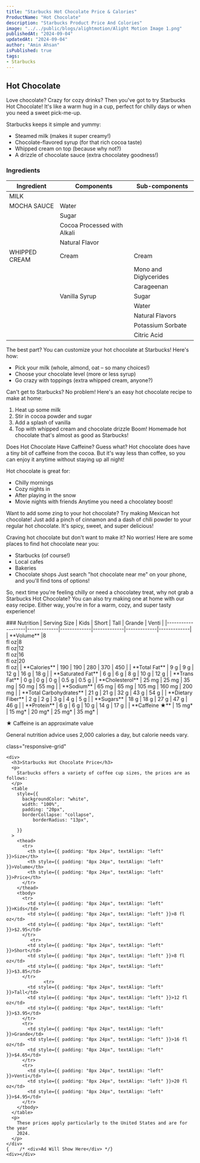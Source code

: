 ```yaml
---
title: "Starbucks Hot Chocolate Price & Calories"
ProductName: "Hot Chocolate" 
description: "Starbucks Product Price And Colories"
image: "../../public/blogs/alightmotion/Alight Motion Image 1.png"
publishedAt: "2024-09-04"
updatedAt: "2024-09-04"
author: "Amin Ahsan"
isPublished: true
tags:
- Starbucks
---
```


 
## Hot Chocolate 
Love chocolate? Crazy for cozy drinks? Then you've got to try Starbucks Hot Chocolate! It's like a warm hug in a cup, perfect for chilly days or when you need a sweet pick-me-up.

Starbucks keeps it simple and yummy:
- Steamed milk (makes it super creamy!)
- Chocolate-flavored syrup (for that rich cocoa taste)
- Whipped cream on top (because why not?)
- A drizzle of chocolate sauce (extra chocolatey goodness!)

### Ingredients

| Ingredient     | Components        | Sub-components                             |
|----------------|-------------------|--------------------------------------------|
| MILK           |                   |                                            |
| MOCHA SAUCE    | Water             |                                            |
|                | Sugar             |                                            |
|                | Cocoa Processed with Alkali |                                |
|                | Natural Flavor    |                                            |
| WHIPPED CREAM  | Cream             | Cream                                      |
|                |                   | Mono and Diglycerides                      |
|                |                   | Carageenan                                 |
|                | Vanilla Syrup     | Sugar                                      |
|                |                   | Water                                      |
|                |                   | Natural Flavors                            |
|                |                   | Potassium Sorbate                          |
|                |                   | Citric Acid                                |

The best part? You can customize your hot chocolate at Starbucks! Here's how:
- Pick your milk (whole, almond, oat – so many choices!)
- Choose your chocolate level (more or less syrup)
- Go crazy with toppings (extra whipped cream, anyone?)

Can't get to Starbucks? No problem! Here's an easy hot chocolate recipe to make at home:
1. Heat up some milk
2. Stir in cocoa powder and sugar
3. Add a splash of vanilla
4. Top with whipped cream and chocolate drizzle
Boom! Homemade hot chocolate that's almost as good as Starbucks!

Does Hot Chocolate Have Caffeine? Guess what? Hot chocolate does have a tiny bit of caffeine from the cocoa. But it's way less than coffee, so you can enjoy it anytime without staying up all night!

Hot chocolate is great for:
- Chilly mornings
- Cozy nights in
- After playing in the snow
- Movie nights with friends
Anytime you need a chocolatey boost!

Want to add some zing to your hot chocolate? Try making Mexican hot chocolate! Just add a pinch of cinnamon and a dash of chili powder to your regular hot chocolate. It's spicy, sweet, and super delicious!

Craving hot chocolate but don't want to make it? No worries! Here are some places to find hot chocolate near you:
- Starbucks (of course!)
- Local cafes
- Bakeries
- Chocolate shops
Just search "hot chocolate near me" on your phone, and you'll find tons of options!

So, next time you're feeling chilly or need a chocolatey treat, why not grab a Starbucks Hot Chocolate? You can also try making one at home with our easy recipe. Either way, you're in for a warm, cozy, and super tasty experience!
<div className="table-container">
### Nutrition
| Serving Size      | Kids        | Short       | Tall        | Grande      | Venti       |
|-------------------|-------------|-------------|-------------|-------------|-------------|
| **Volume**        |8 <br/> fl oz|8 <br/> fl oz|12 <br/>fl oz|16 <br/>fl oz|20 <br/>fl oz|
| **Calories**      | 190         | 190         | 280         | 370         | 450         |
| **Total Fat**     | 9 g         | 9 g         | 12 g        | 16 g        | 18   g      |
| **Saturated Fat** | 6 g         | 6 g         | 8 g         | 10 g        | 12   g      |
| **Trans Fat**     | 0 g         | 0 g         | 0  g        | 0.5  g      | 0.5  g      |
| **Cholesterol**   | 25 mg       | 25 mg       | 35   mg     | 50  mg      | 55   mg     |
| **Sodium**        | 65 mg       | 65  mg      | 105   mg    | 160   mg    | 200   mg    |
| **Total Carbohydrates** | 21 g  | 21  g       | 32  g       | 43  g       | 54  g       |
| **Dietary Fiber** | 2 g         | 2 g         | 3  g        | 4 g         | 5  g        |
| **Sugars**        | 18 g        | 18 g        | 27  g       | 47  g       | 46   g      |
| **Protein**       | 6 g         | 6  g        | 10  g       | 14  g       | 17   g      |
| **Caffeine ★**    | 15 mg*      | 15 mg*      | 20  mg*     | 25 mg*      | 35  mg*    |
</div>

★ Caffeine is an approximate value

General nutrition advice uses 2,000 calories a day, but calorie needs vary. 



<style jsx>{`
  .table-container {
    overflow-x: auto;
    position: relative;
  }
  .table-container table {
    border-collapse: collapse;
    width: 30%;
  }
  .table-container th,
  .table-container td {
    border: 1px solid #ddd;
    padding: 2px;
    min-width: 30px;
    font-size: 11px;
  }
  .table-container th:first-child,
  .table-container td:first-child {
    position: sticky;
    left: 0;
    background-color: white;
    z-index: 1;
  }
  @media (max-width: 768px) {
    .table-container th:not(:first-child),
    .table-container td:not(:first-child) {
      min-width: 50px;
    }
  }
`}</style>


 <style jsx>{`
  @media (min-width: 768px) {
    .responsive-grid {
      display: grid;
      grid-template-columns: 1fr 1fr;
    }
  }
`}</style>

<div
  style={{
    backgroundColor: "#cee3de",
    borderLeft: "3px solid #0c7556",
   padding: "20px",
    paddingTop: "13px", // Add padding to the top
        display: "grid",
        height: "fit-content",
      }} 
      
  class="responsive-grid"

>
    <div>
      <h3>Starbucks Hot Chocolate Price</h3>
      <p>
        Starbucks offers a variety of coffee cup sizes, the prices are as follows:
      </p>
      <table
        style={{
          backgroundColor: "white",
          width: "100%",
          padding: "20px",
          borderCollapse: "collapse",
              borderRadius: "13px",
          
        }}
      >
        <thead>
          <tr>
            <th style={{ padding: "8px 24px", textAlign: "left" }}>Size</th>
            <th style={{ padding: "8px 24px", textAlign: "left" }}>Volume</th>
            <th style={{ padding: "8px 24px", textAlign: "left" }}>Price</th>
          </tr>
        </thead>
        <tbody>
          <tr>
            <td style={{ padding: "8px 24px", textAlign: "left" }}>Kids</td>
            <td style={{ padding: "8px 24px", textAlign: "left" }}>8 fl oz</td>
            <td style={{ padding: "8px 24px", textAlign: "left" }}>$2.95</td>
          </tr>
             <tr>
            <td style={{ padding: "8px 24px", textAlign: "left" }}>Short</td>
            <td style={{ padding: "8px 24px", textAlign: "left" }}>8 fl oz</td>
            <td style={{ padding: "8px 24px", textAlign: "left" }}>$3.85</td>
          </tr>
                  <tr>
            <td style={{ padding: "8px 24px", textAlign: "left" }}>Tall</td>
            <td style={{ padding: "8px 24px", textAlign: "left" }}>12 fl oz</td>
            <td style={{ padding: "8px 24px", textAlign: "left" }}>$3.95</td>
          </tr>
          <tr>
            <td style={{ padding: "8px 24px", textAlign: "left" }}>Grande</td>
            <td style={{ padding: "8px 24px", textAlign: "left" }}>16 fl oz</td>
            <td style={{ padding: "8px 24px", textAlign: "left" }}>$4.65</td>
          </tr>
          <tr>
            <td style={{ padding: "8px 24px", textAlign: "left" }}>Venti</td>
            <td style={{ padding: "8px 24px", textAlign: "left" }}>20 fl oz</td>
            <td style={{ padding: "8px 24px", textAlign: "left" }}>$4.95</td>
          </tr>
        </tbody>
      </table>
      <p>
        These prices apply particularly to the United States and are for the year
        2024.
      </p>
    </div>
    {    /* <div>Ad Will Show Here</div> */}
    <div></div>
  </div>
